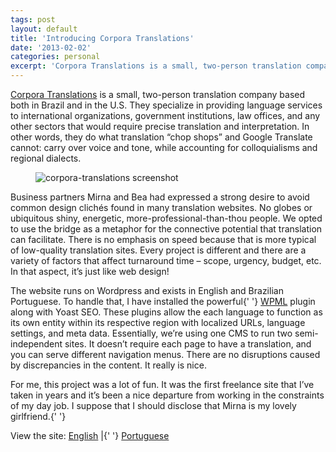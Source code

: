 ```yaml
---
tags: post
layout: default
title: 'Introducing Corpora Translations'
date: '2013-02-02'
categories: personal
excerpt: 'Corpora Translations is a small, two-person translation company based both in Brazil and in the U.S. Announcing their new site!'
---
```


<p>
  <a href="http://www.corporatranslations.com/">Corpora Translations</a> is a
  small, two-person translation company based both in Brazil and in the U.S.
  They specialize in providing language services to international organizations,
  government institutions, law offices, and any other sectors that would require
  precise translation and interpretation. In other words, they do what
  translation “chop shops” and Google Translate cannot: carry over voice and
  tone, while accounting for colloquialisms and regional dialects.
</p>

<figure class="fullbleed">
  <img
    src="https://images.jaredcunha.com/corpora-full.jpg"
    alt="corpora-translations screenshot"
  />
</figure>

<p>
  Business partners Mirna and Bea had expressed a strong desire to avoid common
  design clichés found in many translation websites. No globes or ubiquitous
  shiny, energetic, more-professional-than-thou people. We opted to use the
  bridge as a metaphor for the connective potential that translation can
  facilitate. There is no emphasis on speed because that is more typical of
  low-quality translation sites. Every project is different and there are a
  variety of factors that affect turnaround time – scope, urgency, budget, etc.
  In that aspect, it’s just like web design!
</p>

<p>
  The website runs on Wordpress and exists in English and Brazilian Portuguese.
  To handle that, I have installed the powerful{' '}
  <a href="http://wpml.org">WPML</a> plugin along with Yoast SEO. These plugins
  allow the each language to function as its own entity within its respective
  region with localized URLs, language settings, and meta data. Essentially,
  we’re using one CMS to run two semi-independent sites. It doesn’t require each
  page to have a translation, and you can serve different navigation menus.
  There are no disruptions caused by discrepancies in the content. It really is
  nice.
</p>

<p>
  For me, this project was a lot of fun. It was the first freelance site that
  I’ve taken in years and it’s been a nice departure from working in the
  constraints of my day job. I suppose that I should disclose that Mirna is my
  lovely girlfriend.{' '}
</p>

<p>
  View the site: <a href="http://www.corporatranslations.com/">English</a> |{' '}
  <a href="http://www.corporatraducoes.com.br/">Portuguese</a>
</p>
